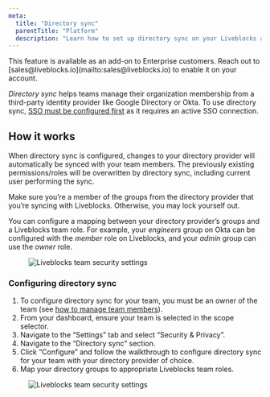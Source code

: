 ```yaml
---
meta:
  title: "Directory sync"
  parentTitle: "Platform"
  description: "Learn how to set up directory sync on your Liveblocks account."
---
```


<Banner>
  This feature is available as an add-on to Enterprise customers. Reach out to
  [sales@liveblocks.io](mailto:sales@liveblocks.io) to enable it on your
  account.
</Banner>

_Directory sync_ helps teams manage their organization membership from a
third-party identity provider like Google Directory or Okta. To use directory
sync, [SSO must be configured first](/docs/platform/account-management/saml) as
it requires an active SSO connection.

## How it works

When directory sync is configured, changes to your directory provider will
automatically be synced with your team members. The previously existing
permissions/roles will be overwritten by directory sync, including current user
performing the sync.

<Banner type="warning">

Make sure you’re a member of the groups from the directory provider that you’re
syncing with Liveblocks. Otherwise, you may lock yourself out.

</Banner>

You can configure a mapping between your directory provider’s groups and a
Liveblocks team role. For example, your _engineers_ group on Okta can be
configured with the _member_ role on Liveblocks, and your _admin_ group can use
the _owner_ role.

<Figure>
  <Image
    src="/assets/account-management/team-security-settings.png"
    alt="Liveblocks team security settings"
    width={768}
    height={406}
  />
</Figure>

### Configuring directory sync

1. To configure directory sync for your team, you must be an owner of the team
   (see
   [how to manage team members](/docs/platform/account-management/manage-team-members)).
2. From your dashboard, ensure your team is selected in the scope selector.
3. Navigate to the “Settings” tab and select “Security & Privacy”.
4. Navigate to the “Directory sync” section.
5. Click “Configure” and follow the walkthrough to configure directory sync for
   your team with your directory provider of choice.
6. Map your directory groups to appropriate Liveblocks team roles.

<Figure>
  <Image
    src="/assets/account-management/dsync-setup.png"
    alt="Liveblocks team security settings"
    width={768}
    height={406}
  />
</Figure>
